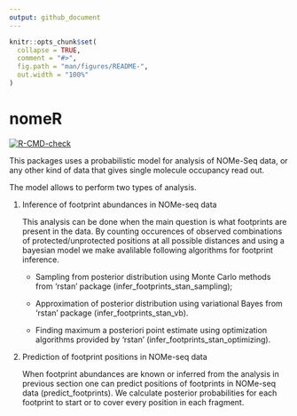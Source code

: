 ```yaml
---
output: github_document
---
```


<!-- README.md is generated from README.Rmd. Please edit that file -->

```r
knitr::opts_chunk$set(
  collapse = TRUE,
  comment = "#>",
  fig.path = "man/figures/README-",
  out.width = "100%"
)
```

# nomeR

<!-- badges: start -->
[![R-CMD-check](https://github.com/fmi-basel/compbio-nomeR/workflows/R-CMD-check/badge.svg)](https://github.com/fmi-basel/compbio-nomeR/actions)
<!-- badges: end -->

This packages uses a probabilistic model for analysis of NOMe-Seq data, or any other kind of data that gives single molecule occupancy read out. 


The model allows to perform two types of analysis.


1. Inference of footprint abundances in NOMe-seq data


    This analysis can be done when the main question is what footprints are present in the data. By counting occurences of observed combinations of protected/unprotected positions at all possible distances and using a bayesian model we make avalilable following algorithms for footprint inference.

    + Sampling from posterior distribution using Monte Carlo methods from 'rstan' package (infer_footprints_stan_sampling);

    + Approximation of posterior distribution using variational Bayes from 'rstan' package (infer_footprints_stan_vb).
    
    + Finding maximum a posteriori point estimate using optimization algorithms provided by 'rstan' (infer_footprints_stan_optimizing).

2. Prediction of footprint positions in NOMe-seq data


    When footprint abundances are known or inferred from the analysis in previous section one can predict positions of footprints in NOMe-seq data (predict_footprints). We calculate posterior probabilities for each footprint to start or to cover every position in each fragment. 



